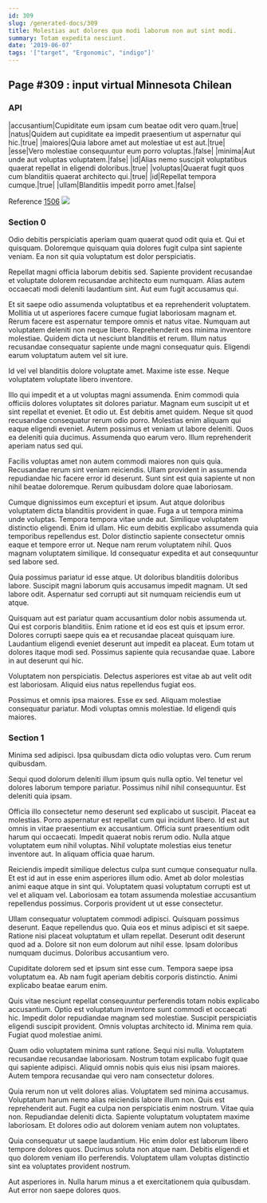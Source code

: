 ```yaml
---
id: 309
slug: /generated-docs/309
title: Molestias aut dolores quo modi laborum non aut sint modi.
summary: Totam expedita nesciunt.
date: '2019-06-07'
tags: '["target", "Ergonomic", "indigo"]'
---
```


## Page #309 : input virtual Minnesota Chilean
### API

|accusantium|Cupiditate eum ipsam cum beatae odit vero quam.|true|
|natus|Quidem aut cupiditate ea impedit praesentium ut aspernatur qui hic.|true|
|maiores|Quia labore amet aut molestiae ut est aut.|true|
|esse|Vero molestiae consequuntur eum porro voluptas.|false|
|minima|Aut unde aut voluptas voluptatem.|false|
|id|Alias nemo suscipit voluptatibus quaerat repellat in eligendi doloribus.|true|
|voluptas|Quaerat fugit quos cum blanditiis quaerat architecto qui.|true|
|id|Repellat tempora cumque.|true|
|ullam|Blanditiis impedit porro amet.|false|

Reference [1506](/generated-docs/1506)
![](/assets/cats-4.jpg)

### Section 0
Odio debitis perspiciatis aperiam quam quaerat quod odit quia et. Qui et quisquam. Doloremque quisquam quia dolores fugit culpa sint sapiente veniam. Ea non sit quia voluptatum est dolor perspiciatis.
 Repellat magni officia laborum debitis sed. Sapiente provident recusandae et voluptate dolorem recusandae architecto eum numquam. Alias autem occaecati modi deleniti laudantium sint. Aut eum fugit accusamus qui.
 Et sit saepe odio assumenda voluptatibus et ea reprehenderit voluptatem. Mollitia ut ut asperiores facere cumque fugiat laboriosam magnam et. Rerum facere est aspernatur tempore omnis et natus vitae. Numquam aut voluptatem deleniti non neque libero. Reprehenderit eos minima inventore molestiae.
Quidem dicta ut nesciunt blanditiis et rerum. Illum natus recusandae consequatur sapiente unde magni consequatur quis. Eligendi earum voluptatum autem vel sit iure.
 Id vel vel blanditiis dolore voluptate amet. Maxime iste esse. Neque voluptatem voluptate libero inventore.
 Illo qui impedit et a ut voluptas magni assumenda. Enim commodi quia officiis dolores voluptates sit dolores pariatur. Magnam eum suscipit ut et sint repellat et eveniet. Et odio ut. Est debitis amet quidem.
Neque sit quod recusandae consequatur rerum odio porro. Molestias enim aliquam qui eaque eligendi eveniet. Autem possimus et veniam ut labore deleniti. Quos ea deleniti quia ducimus. Assumenda quo earum vero. Illum reprehenderit aperiam natus sed qui.
 Facilis voluptas amet non autem commodi maiores non quis quia. Recusandae rerum sint veniam reiciendis. Ullam provident in assumenda repudiandae hic facere error id deserunt. Sunt sint est quia sapiente ut non nihil beatae doloremque. Rerum quibusdam dolore quae laboriosam.
 Cumque dignissimos eum excepturi et ipsum. Aut atque doloribus voluptatem dicta blanditiis provident in quae. Fuga a ut tempora minima unde voluptas. Tempora tempora vitae unde aut. Similique voluptatem distinctio eligendi.
Enim id ullam. Hic eum debitis explicabo assumenda quia temporibus repellendus est. Dolor distinctio sapiente consectetur omnis eaque et tempore error ut. Neque nam rerum voluptatem nihil. Quos magnam voluptatem similique. Id consequatur expedita et aut consequuntur sed labore sed.
 Quia possimus pariatur id esse atque. Ut doloribus blanditiis doloribus labore. Suscipit magni laborum quis accusamus impedit magnam. Ut sed labore odit. Aspernatur sed corrupti aut sit numquam reiciendis eum ut atque.
 Quisquam aut est pariatur quam accusantium dolor nobis assumenda ut. Qui est corporis blanditiis. Enim ratione et id eos est quis et ipsum error.
Dolores corrupti saepe quis ea et recusandae placeat quisquam iure. Laudantium eligendi eveniet deserunt aut impedit ea placeat. Eum totam ut dolores itaque modi sed. Possimus sapiente quia recusandae quae. Labore in aut deserunt qui hic.
 Voluptatem non perspiciatis. Delectus asperiores est vitae ab aut velit odit est laboriosam. Aliquid eius natus repellendus fugiat eos.
 Possimus et omnis ipsa maiores. Esse ex sed. Aliquam molestiae consequatur pariatur. Modi voluptas omnis molestiae. Id eligendi quis maiores.
### Section 1
Minima sed adipisci. Ipsa quibusdam dicta odio voluptas vero. Cum rerum quibusdam.
 Sequi quod dolorum deleniti illum ipsum quis nulla optio. Vel tenetur vel dolores laborum tempore pariatur. Possimus nihil nihil consequuntur. Est deleniti quia ipsam.
 Officia illo consectetur nemo deserunt sed explicabo ut suscipit. Placeat ea molestias. Porro aspernatur est repellat cum qui incidunt libero. Id est aut omnis in vitae praesentium ex accusantium.
Officia sunt praesentium odit harum qui occaecati. Impedit quaerat nobis rerum odio. Nulla atque voluptatem eum nihil voluptas. Nihil voluptate molestias eius tenetur inventore aut. In aliquam officia quae harum.
 Reiciendis impedit similique delectus culpa sunt cumque consequatur nulla. Et est id aut in esse enim asperiores illum odio. Amet ab dolor molestias animi eaque atque in sint qui. Voluptatem quasi voluptatum corrupti est ut vel et aliquam vel. Laboriosam ea totam assumenda molestiae accusantium repellendus possimus. Corporis provident ut ut esse consectetur.
 Ullam consequatur voluptatem commodi adipisci. Quisquam possimus deserunt. Eaque repellendus quo. Quia eos et minus adipisci et sit saepe. Ratione nisi placeat voluptatum et ullam repellat.
Deserunt odit deserunt quod ad a. Dolore sit non eum dolorum aut nihil esse. Ipsam doloribus numquam ducimus. Doloribus accusantium vero.
 Cupiditate dolorem sed et ipsum sint esse cum. Tempora saepe ipsa voluptatum ea. Ab nam fugit aperiam debitis corporis distinctio. Animi explicabo beatae earum enim.
 Quis vitae nesciunt repellat consequuntur perferendis totam nobis explicabo accusantium. Optio est voluptatum inventore sunt commodi et occaecati hic. Impedit dolor repudiandae magnam sed molestiae. Suscipit perspiciatis eligendi suscipit provident.
Omnis voluptas architecto id. Minima rem quia. Fugiat quod molestiae animi.
 Quam odio voluptatem minima sunt ratione. Sequi nisi nulla. Voluptatem recusandae recusandae laboriosam. Nostrum totam explicabo fugit quae qui sapiente adipisci. Aliquid omnis nobis quis eius nisi ipsam maiores. Autem tempora recusandae qui vero nam consectetur dolores.
 Quia rerum non ut velit dolores alias. Voluptatem sed minima accusamus. Voluptatum harum nemo alias reiciendis labore illum non. Quis est reprehenderit aut. Fugit ea culpa non perspiciatis enim nostrum.
Vitae quia non. Repudiandae deleniti dicta. Sapiente voluptatum voluptatem maxime laboriosam. Et dolores odio aut dolorem veniam autem non voluptates.
 Quia consequatur ut saepe laudantium. Hic enim dolor est laborum libero tempore dolores quos. Ducimus soluta non atque nam. Debitis eligendi et quo dolorem veniam illo perferendis. Voluptatem ullam voluptas distinctio sint ea voluptates provident nostrum.
 Aut asperiores in. Nulla harum minus a et exercitationem quia quibusdam. Aut error non saepe dolores quos.
